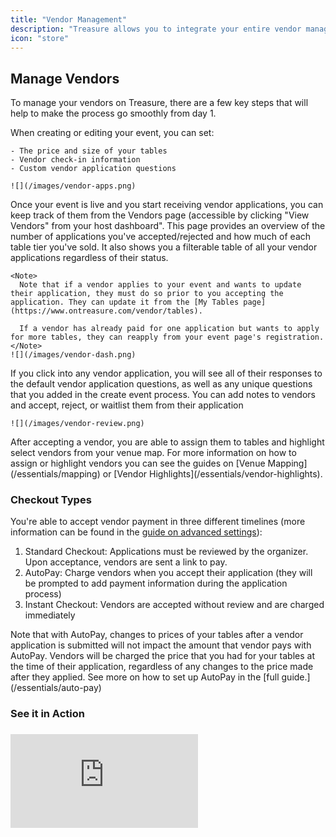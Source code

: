 ```yaml
---
title: "Vendor Management"
description: "Treasure allows you to integrate your entire vendor management process directly into your event page, starting from when you first create your event. "
icon: "store"
---
```


## Manage Vendors

To manage your vendors on Treasure, there are a few key steps that will help to make the process go smoothly from day 1.

<Steps>
  <Step title="Set Your Table and Application Information">
    When creating or editing your event, you can set:

    - The price and size of your tables
    - Vendor check-in information
    - Custom vendor application questions

    ![](/images/vendor-apps.png)
  </Step>
  <Step title="Track Vendors on Your Vendors Page">
    Once your event is live and you start receiving vendor applications, you can keep track of them from the Vendors page (accessible by clicking "View Vendors" from your host dashboard". This page provides an overview of the number of applications you've accepted/rejected and how much of each table tier you've sold. It also shows you a filterable table of all your vendor applications regardless of their status.

    <Note>
      Note that if a vendor applies to your event and wants to update their application, they must do so prior to you accepting the application. They can update it from the [My Tables page](https://www.ontreasure.com/vendor/tables).

      If a vendor has already paid for one application but wants to apply for more tables, they can reapply from your event page's registration.
    </Note>
    ![](/images/vendor-dash.png)
  </Step>
  <Step title="Review Vendor Applications">
    If you click into any vendor application, you will see all of their responses to the default vendor application questions, as well as any unique questions that you added in the create event process. You can add notes to vendors and accept, reject, or waitlist them from their application

    ![](/images/vendor-review.png)
  </Step>
  <Step title="Assign your vendors to tables on your venue map">
    After accepting a vendor, you are able to assign them to tables and highlight select vendors from your venue map. For more information on how to assign or highlight vendors you can see the guides on [Venue Mapping](/essentials/mapping) or [Vendor Highlights](/essentials/vendor-highlights).
  </Step>
</Steps>

### Checkout Types

You're able to accept vendor payment in three different timelines (more information can be found in the [guide on advanced settings](/essentials/vendor-applications)):

1. Standard Checkout: Applications must be reviewed by the organizer. Upon acceptance, vendors are sent a link to pay.
2. AutoPay: Charge vendors when you accept their application (they will be prompted to add payment information during the application process)
3. Instant Checkout: Vendors are accepted without review and are charged immediately

<Tip>
  Note that with AutoPay, changes to prices of your tables after a vendor application is submitted will not impact the amount that vendor pays with AutoPay. Vendors will be charged the price that you had for your tables at the time of their application, regardless of any changes to the price made after they applied. See more on how to set up AutoPay in the [full guide.](/essentials/auto-pay)
</Tip>

### See it in Action

### 

<iframe style={{ width:"100%",aspectRatio:"16/9",maxWidth:"560px" }} src="https://www.youtube.com/embed/c-XxJ-EopvM?si=JXz3Y5xUlr4vPzuS" title="YouTube video player" frameborder="0" allow="accelerometer; autoplay; clipboard-write; encrypted-media; gyroscope; picture-in-picture; web-share" referrerpolicy="strict-origin-when-cross-origin" allowfullscreen />

### Temporary Vendors and "Mark as Paid"

For your vendors that don't want to use Treasure at all, we offer a solution in the form of temporary vendors.

- Temporary vendors are created by you, and can be treated like any other vendor once they are set up in your event
  - They can be assigned to specific tables on your venue map
  - You can designate the exact type of tables they purchased
  - They **will not** be able to update their own information such as additional social links

    ![](/images/temp-vendors.png)

Vendors that are comfortable applying with their information on Treasure but have arranged for an alternative form of payment with you can be "Mark as Paid" from the vendor dashboard once they are accepted.

- Vendors that are mark as paid (and temporary vendors) will not impact your total sales numbers on Treasure at all

![](/images/vendorappflat.png)